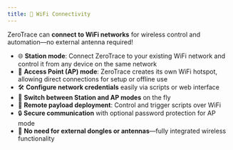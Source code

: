 ```yaml
---
title: 📶 WiFi Connectivity
---
```


ZeroTrace can **connect to WiFi networks** for wireless control and automation—no external antenna required!
- 🌐 **Station mode**: Connect ZeroTrace to your existing WiFi network and control it from any device on the same network
- 📡 **Access Point (AP) mode**: ZeroTrace creates its own WiFi hotspot, allowing direct connections for setup or offline use
- 🛠️ **Configure network credentials** easily via scripts or web interface
- 🔄 **Switch between Station and AP modes** on the fly
- 📲 **Remote payload deployment**: Control and trigger scripts over WiFi
- 🔒 **Secure communication** with optional password protection for AP mode
- 🚫 **No need for external dongles or antennas**—fully integrated wireless functionality